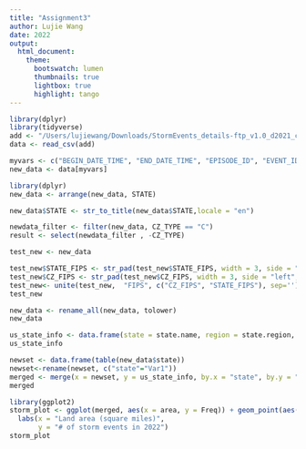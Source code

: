 ```yaml
---
title: "Assignment3"
author: Lujie Wang
date: 2022
output: 
  html_document:
    theme: 
      bootswatch: lumen 
      thumbnails: true
      lightbox: true
      highlight: tango
---
```


```r
library(dplyr)
library(tidyverse)
add <- "/Users/lujiewang/Downloads/StormEvents_details-ftp_v1.0_d2021_c20220616.csv"
data <- read_csv(add)
```
```r
myvars <- c("BEGIN_DATE_TIME", "END_DATE_TIME", "EPISODE_ID", "EVENT_ID", "STATE", "STATE_FIPS", "CZ_NAME", "CZ_TYPE","CZ_FIPS","EVENT_TYPE","SOURCE","BEGIN_LAT","BEGIN_LON","END_LAT","END_LON")
new_data <- data[myvars]
```


```r
library(dplyr)
new_data <- arrange(new_data, STATE)
```

```r
new_data$STATE <- str_to_title(new_data$STATE,locale = "en")

```


```r

newdata_filter <- filter(new_data, CZ_TYPE == "C")
result <- select(newdata_filter , -CZ_TYPE)

```


```r
test_new <- new_data

test_new$STATE_FIPS <- str_pad(test_new$STATE_FIPS, width = 3, side = "left", pad = "0")
test_new$CZ_FIPS <- str_pad(test_new$CZ_FIPS, width = 3, side = "left", pad = "0")
test_new<- unite(test_new,  "FIPS", c("CZ_FIPS", "STATE_FIPS"), sep='')
test_new
```


```r
new_data <- rename_all(new_data, tolower)
new_data
```


```r
us_state_info <- data.frame(state = state.name, region = state.region, area = state.area)
us_state_info
```

```r
newset <- data.frame(table(new_data$state))
newset<-rename(newset, c("state"="Var1"))
merged <- merge(x = newset, y = us_state_info, by.x = "state", by.y = "state")
merged
```


```r
library(ggplot2)
storm_plot <- ggplot(merged, aes(x = area, y = Freq)) + geom_point(aes(color = region)) +
  labs(x = "Land area (square miles)", 
       y = "# of storm events in 2022")
storm_plot
```



